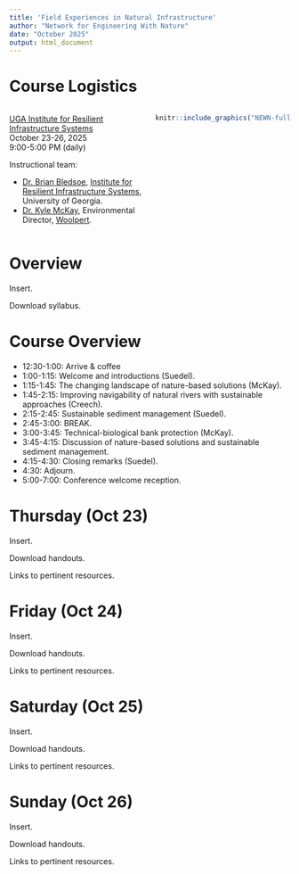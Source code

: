 ---
title: 'Field Experiences in Natural Infrastructure'
author: "Network for Engineering With Nature"
date: "October 2025"
output: html_document
---

# **Course Logistics**

::: columns
::: {.column width="50%"}
[UGA Institute for Resilient Infrastructure Systems](https://iris.uga.edu/)  
October 23-26, 2025  
9:00-5:00 PM (daily)  

Instructional team:

- [Dr. Brian Bledsoe](https://bledsoe.engr.uga.edu/brian-bledsoe/), [Institute for Resilient Infrastructure Systems](https://iris.uga.edu/), University of Georgia.  
- [Dr. Kyle McKay](https://skmckay.github.io/), Environmental Director, [Woolpert](https://woolpert.com/).

:::

::: {.column width="50%"}
```{r echo=FALSE}
knitr::include_graphics("NEWN-fullcolor-horizontal.jpg")
```
:::
:::

# **Overview**

Insert.

Download syllabus.


# **Course Overview**


- 12:30-1:00: Arrive & coffee  
- 1:00-1:15: Welcome and introductions (Suedel).  
- 1:15-1:45: The changing landscape of nature-based solutions (McKay).  
- 1:45-2:15: Improving navigability of natural rivers with sustainable approaches (Creech).  
- 2:15-2:45: Sustainable sediment management (Suedel).  
- 2:45-3:00: BREAK.  
- 3:00-3:45: Technical-biological bank protection (McKay).  
- 3:45-4:15: Discussion of nature-based solutions and sustainable sediment management.  
- 4:15-4:30: Closing remarks (Suedel).  
- 4:30: Adjourn.  
- 5:00-7:00: Conference welcome reception.  


# **Thursday (Oct 23)**

Insert.

Download handouts.

Links to pertinent resources.


# **Friday (Oct 24)**

Insert.

Download handouts.

Links to pertinent resources.


# **Saturday (Oct 25)**

Insert.

Download handouts.

Links to pertinent resources.


# **Sunday (Oct 26)**

Insert.

Download handouts.

Links to pertinent resources.


